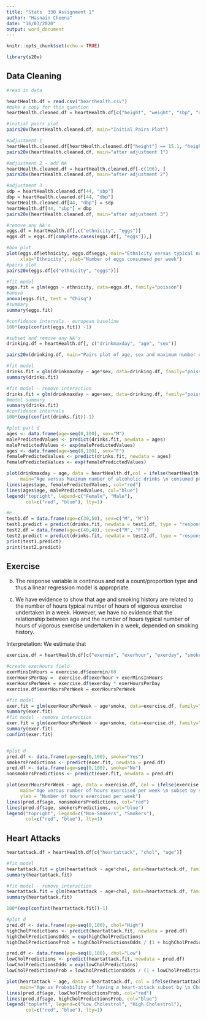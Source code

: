 ```yaml
---
title: "Stats  330 Assignment 1"
author: "Hasnain Cheena"
date: "16/03/2020"
output: word_document
---
```


```r
knitr::opts_chunk$set(echo = TRUE)

library(s20x)
```

## Data Cleaning

```r
#read in data

heartHealth.df = read.csv("hearthealth.csv")
#make a copy for this question
heartHealth.cleaned.df = heartHealth.df[c("height", "weight", "sbp", "dbp")]

#initial pairs plot
pairs20x(heartHealth.cleaned.df, main="Initial Pairs Plot") 

#adjustment 1
heartHealth.cleaned.df[heartHealth.cleaned.df["height"] == 15.1, "height"] = 1.51
pairs20x(heartHealth.cleaned.df, main="after adjustment 1")

#adjustment 2 - add NA
heartHealth.cleaned.df = heartHealth.cleaned.df[-c(106), ]
pairs20x(heartHealth.cleaned.df, main="after adjustment 2")

#adjustment 3
sdp = heartHealth.cleaned.df[44, "sbp"]
dbp = heartHealth.cleaned.df[44, "dbp"]
heartHealth.cleaned.df[44, "dbp"] = sdp
heartHealth.df[44, "sbp"] = dbp
pairs20x(heartHealth.cleaned.df, main="after adjustment 3")
```
```r

#remove any NA's
eggs.df = heartHealth.df[,c("ethnicity", "eggs")]
eggs.df = eggs.df[complete.cases(eggs.df[, "eggs"]),]

#box plot
plot(eggs.df$ethnicity, eggs.df$eggs, main="Ethnicity versus typical number of eggs consumed per week",
     xlab="Ethnicity", ylab="Number of eggs consumeed per week")
#pairs plot
pairs20x(eggs.df[c("ethnicity", "eggs")])

#fit model
eggs.fit = glm(eggs ~ ethnicity, data=eggs.df, family="poisson")
#anova 
anova(eggs.fit, test = "Chisq")
#summary 
summary(eggs.fit)

#confidence intervals - european baseline
100*(exp(confint(eggs.fit)) -1)
```

```r
#subset and remove any NA's
drinking.df = heartHealth.df[, c("drinkmaxday", "age", "sex")]

pairs20x(drinking.df, main="Pairs plot of age, sex and maximum number of \n alcoholic drinks consumed per day")

#fit model
drinks.fit = glm(drinkmaxday ~ age*sex, data=drinking.df, family="poisson")
summary(drinks.fit)

#fit model - remove interaction
drinks.fit = glm(drinkmaxday ~ age+sex, data=drinking.df, family="poisson")
#model summary
summary(drinks.fit)
#confidence intervals 
100*(exp(confint(drinks.fit))-1)

#plot part d
ages <- data.frame(age=seq(0,100), sex="M")
malePredictedValues <- predict(drinks.fit, newdata = ages)
malePredictedValues <- exp(malePredictedValues)
ages <- data.frame(age=seq(0,100), sex="F")
femalePredictedValues <- predict(drinks.fit, newdata = ages)
femalePredictedValues <- exp(femalePredictedValues)

plot(drinkmaxday ~ age, data = heartHealth.df,col = ifelse(heartHealth.df$sex == "M" , "blue", "red"), xlim=c(0, 100), 
     main="Age versus Maximum number of alcoholic drinks \n consumed per day subset by gender", xlab="Age", ylab="Maximum number of alcoholic drinks \n consumed per day")
lines(ages$age, femalePredictedValues, col="red")
lines(ages$age, malePredictedValues, col="blue")
legend("topright", legend=c("Female", "Male"),
       col=c("red", "blue"), lty=1)

#e
test1.df = data.frame(age=c(30,50), sex=c("M", "M"))
test1.predict = predict(drinks.fit, newdata = test1.df, type = "response")
test2.df = data.frame(age=c(40,40), sex=c("M", "F"))
test2.predict = predict(drinks.fit, newdata = test2.df, type = "response")
print(test1.predict)
print(test2.predict)
```

## Exercise

b) The response variable is continous and not a count/proportion type and thus a linear regression model is appropriate. 

c) We have evidence to show that age and smoking history are related to the number of hours typical number of hours of vigorous exercise undertaken in a week. However, we have no evidence that the relationship between age and the number of hours typical number of hours of vigorous exercise undertaken in a week, depended on smoking history.

Interpretation:
We estimate that 

```r

exercise.df = heartHealth.df[c("exermin", "exerhour", "exerday", "smoke", "age")]

#create exerHours field 
exerMinsInHours = exercise.df$exermin/60
exerHoursPerDay =  exercise.df$exerhour + exerMinsInHours
exerHoursPerWeek = exercise.df$exerday * exerHoursPerDay
exercise.df$exerHoursPerWeek = exerHoursPerWeek

#fit model
exer.fit = glm(exerHoursPerWeek ~ age*smoke, data=exercise.df, family="gaussian")
summary(exer.fit)
#fit model - remove interaction
exer.fit = glm(exerHoursPerWeek ~ age+smoke, data=exercise.df, family="gaussian")
summary(exer.fit)
confint(exer.fit)


#plot d 
pred.df <- data.frame(age=seq(0,100), smoke="Yes")
smokersPredictions <- predict(exer.fit, newdata = pred.df)
pred.df <- data.frame(age=seq(0,100), smoke="No")
nonsmokersPredictions <- predict(exer.fit, newdata = pred.df)

plot(exerHoursPerWeek ~ age, data = exercise.df, col = ifelse(exercise.df$smoke == "Yes" , "blue", "red"),xlim=c(0, 100), 
     main="Age versus number of hours exercised per week \n subset by smoking history", xlab="Age", 
     ylab = "Number of hours exercised per week")
lines(pred.df$age, nonsmokersPredictions, col="red")
lines(pred.df$age, smokersPredictions, col="blue")
legend("topright", legend=c("Non-Smokers", "Smokers"),
       col=c("red", "blue"), lty=1)

```

## Heart Attacks

```r

heartattack.df = heartHealth.df[c("heartattack", "chol", "age")]

#fit model
heartattack.fit = glm(heartattack ~ age*chol, data=heartattack.df, family="binomial")
summary(heartattack.fit)

#fit model - remove interaction
heartattack.fit = glm(heartattack ~ age+chol, data=heartattack.df, family="binomial")
summary(heartattack.fit)

100*(exp(confint(heartattack.fit))-1)

#plot d
pred.df <- data.frame(age=seq(0,100), chol="High")
highCholPredictions <- predict(heartattack.fit, newdata = pred.df)
highCholPredictionsOdds = exp(highCholPredictions)
highCholPredictionsProb = highCholPredictionsOdds / (1 + highCholPredictionsOdds)

pred.df <- data.frame(age=seq(0,100), chol="Low")
lowCholPredictions <- predict(heartattack.fit, newdata = pred.df)
lowCholPredictionsOdds = exp(lowCholPredictions)
lowCholPredictionsProb = lowCholPredictionsOdds / (1 + lowCholPredictionsOdds)

plot(heartattack ~ age, data = heartattack.df, col = ifelse(heartattack.df$chol == "High" , "blue", "red"),xlim=c(0,100), ylim=c(0,1), 
     main="Age vs Probability of having a heart-attack subset by \n Cholestrol level", xlab="Age", ylab="Probability of having a heart attack")
lines(pred.df$age, lowCholPredictionsProb, col="red")
lines(pred.df$age, highCholPredictionsProb, col="blue")
legend("topleft", legend=c("Low Cholestrol", "High Cholestrol"),
       col=c("red", "blue"), lty=1)
```

